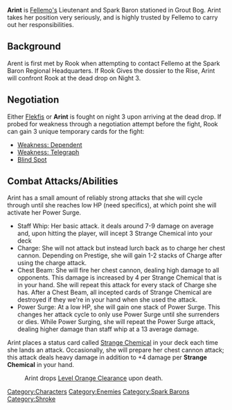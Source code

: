{{stub}}

{{Character
| name     = Arint
| image    = Arint Mugshot.png
| race     = Shroke
| location = Havaria - Grout Bog
| faction  = Spark Barons
}}

{{quote|I will be watching you, Grifter. I suggest you watch yourself.|Arint}}

'''Arint''' is [[Fellemo|Fellemo's]] Lieutenant and Spark Baron stationed in Grout Bog. Arint takes her position very seriously, and is highly trusted by Fellemo to carry out her responsibilities. 

== Background ==

Arent is first met by Rook when attempting to contact Fellemo at the Spark Baron Regional Headquarters. If Rook Gives the dossier to the Rise, Arint will confront Rook at the dead drop on Night 3.

== Negotiation ==

Either [[Flekfis]] or '''Arint''' is fought on night 3 upon arriving at the dead drop. If probed for weakness through a negotiation attempt before the fight, Rook can gain 3 unique temporary cards for the fight:
*[[Weakness: Dependent]]
*[[Weakness: Telegraph]]
*[[Blind Spot]]

== Combat Attacks/Abilities ==
Arint has a small amount of reliably strong attacks that she will cycle through until she reaches low HP (need specifics), at which point she will activate her Power Surge.

* Staff Whip: Her basic attack. it deals around 7-9 damage on average and, upon hitting the player, will incept 3 Strange Chemical into your deck
* Charge: She will not attack but instead lurch back as to charge her chest cannon. Depending on Prestige, she will gain 1-2 stacks of Charge after using the charge attack.
* Chest Beam: She will fire her chest cannon, dealing high damage to all opponents. This damage is increased by 4 per Strange Chemical that is in your hand. She will repeat this attack for every stack of Charge she has. After a Chest Beam, all incepted cards of Strange Chemical are destroyed if they we're in your hand when she used the attack.
* Power Surge: At a low HP, she will gain one stack of Power Surge. This changes her attack cycle to only use Power Surge until she surrenders or dies. While Power Surging, she will repeat the Power Surge attack, dealing higher damage than staff whip at a 13 average damage.

Arint places a status card called [[Strange Chemical]] in your deck each time she lands an attack. Occasionally, she will prepare her chest cannon attack; this attack deals heavy damage in addition to +4 damage per '''Strange Chemical''' in your hand.

:Arint drops [[Level Orange Clearance]] upon death.

[[Category:Characters]][[Category:Enemies]][[Category:Spark Barons]][[Category:Shroke]]